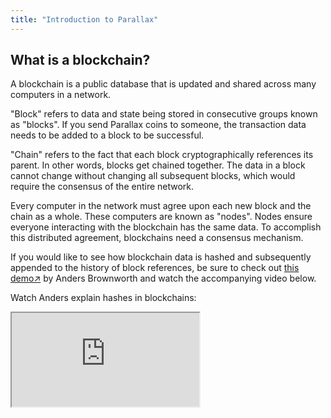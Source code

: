 ```yaml
---
title: "Introduction to Parallax"
---
```


## What is a blockchain?

A blockchain is a public database that is updated and shared across many computers in a network.

"Block" refers to data and state being stored in consecutive groups known as "blocks". If you send Parallax coins to someone, the transaction data needs to be added to a block to be successful.

"Chain" refers to the fact that each block cryptographically references its parent. In other words, blocks get chained together. The data in a block cannot change without changing all subsequent blocks, which would require the consensus of the entire network.

Every computer in the network must agree upon each new block and the chain as a whole. These computers are known as "nodes". Nodes ensure everyone interacting with the blockchain has the same data. To accomplish this distributed agreement, blockchains need a consensus mechanism.

If you would like to see how blockchain data is hashed and subsequently appended to the history of block references, be sure to check out [this demo↗](https://andersbrownworth.com/blockchain/blockchain) by Anders Brownworth and watch the accompanying video below.

Watch Anders explain hashes in blockchains:

<iframe src="https://www.youtube.com/embed/_160oMzblY8" />

## What is Parallax?

Parallax is a blockchain with a computer embedded in it, based in the Geth (Go) implementation of the Ethereum protocol. It is the foundation for building apps and organizations in a decentralized, permission-less, censorship-resistant way. Parallax supports most of the development tooling, third-party wallets and softwares made for Ethereum.

In the Parallax universe, there is a single, canonical computer (called the Parallax Virtual Machine, or PVM) whose state everyone on the Parallax network agrees on. Everyone who participates in the Parallax network (every Parallax node) keeps a copy of the state of this computer. Additionally, any participant can broadcast a request for this computer to perform arbitrary computation. Whenever such a request is broadcast, other participants on the network verify, validate, and carry out ("execute") the computation. This execution causes a state change in the PVM, which is committed and propagated throughout the entire network.

Requests for computation are called transaction requests; the record of all transactions and the PVM's present state gets stored on the blockchain, which in turn is stored and agreed upon by all nodes.

Cryptographic mechanisms ensure that once transactions are verified as valid and added to the blockchain, they can't be tampered with later. The same mechanisms also ensure that all transactions are signed and executed with appropriate "permissions" (no one should be able to send digital assets from Alice's account, except for Alice herself).

## What is LAX?

**Lax** is the native cryptocurrency of Parallax. The purpose of Laxes is to allow for a market for computation. Such a market provides an economic incentive for participants to verify and execute transaction requests and provide computational resources to the network.

Any participant who broadcasts a transaction request must also offer an amount of LAX to the network as a bounty. The network will award this bounty to whoever eventually does the work of verifying the transaction, executing it, committing it to the blockchain, and broadcasting it to the network.

The amount of Laxes paid corresponds to the resources required to do the computation. These bounties also prevent malicious participants from intentionally clogging the network by requesting the execution of infinite computation or other resource-intensive scripts, as these participants must pay for computation resources.

## What are Smart Contracts?

In practice, participants don't write new code every time they want to request a computation on the PVM. Rather, application developers upload programs (reusable snippets of code) into PVM state, and users make requests to execute these code snippets with varying parameters. We call the programs uploaded to and executed by the network smart contracts.

At a very basic level, you can think of a smart contract like a sort of vending machine: a script that, when called with certain parameters, performs some actions or computation if certain conditions are satisfied. For example, a simple vendor smart contract could create and assign ownership of a digital asset if the caller sends Laxes to a specific recipient.

Any developer can create a smart contract and make it public to the network, using the blockchain as its data layer, for a fee paid to the network. Any user can then call the smart contract to execute its code, again for a fee paid to the network.

Thus, with smart contracts, developers can build and deploy arbitrarily complex user-facing apps and services such as: marketplaces, financial instruments, games, etc.

## Terminology

### Blockchain

The sequence of all blocks that have been committed to the Parallax network in the history of the network. So named because each block contains a reference to the previous block, which helps maintain an ordering over all blocks (and thus over the precise history).

### LAX

**LAX** (or plural laxes) is the native cryptocurrency of Parallax. Users pay Laxes to other users to have their code execution requests fulfilled.

[More on LAX](./introduction-to-lax)

### PVM

The Parallax Virtual Machine is the global virtual computer whose state every participant on the Parallax network stores and agrees on. Any participant can request the execution of arbitrary code on the PVM; code execution changes the state of the PVM.

[More on the PVM](./pvm)

### Nodes

The real-life machines which are storing the PVM state. Nodes communicate with each other to propagate information about the PVM state and new state changes. Any user can also request the execution of code by broadcasting a code execution request from a node. The Parallax network itself is the aggregate of all Parallax nodes and their communications.

[More on nodes](./nodes-and-clients)

### Accounts

Where Laxes are stored. Users can initialize accounts, deposit Laxes into the accounts, and transfer Laxes from their accounts to other users. Accounts and account balances are stored in a big table in the PVM; they are a part of the overall PVM state.

[More on accounts](./accounts)

### Transactions

A "transaction request" is the formal term for a request for code execution on the PVM, and a "transaction" is a fulfilled transaction request and the associated change in the PVM state. Any user can broadcast a transaction request to the network from a node. For the transaction request to affect the agreed-upon PVM state, it must be validated, executed, and "committed to the network" by another node. Execution of any code causes a state change in the PVM; upon commitment, this state change is broadcast to all nodes in the network. Some examples of transactions:

- Send 1 lax from my account to Alice's account.
- Publish some smart contract code into the PVM state.
- Execute the code of the smart contract at address X in the PVM, with arguments Y.

[More on transactions](./transactions)

### Blocks

The volume of transactions is very high, so transactions are "committed" in batches, or blocks. Blocks generally contain dozens to hundreds of transactions.

[More on blocks](./blocks)

### Smart Contracts

A reusable snippet of code (a program) which a developer publishes into the PVM state. Anyone can request that the smart contract code be executed by making a transaction request. Because developers can write arbitrary executable applications into the PVM (games, marketplaces, financial instruments, etc.) by publishing smart contracts, these are often also called [dapps, or Decentralized Apps](./introduction-to-dapps).

[More on smart contracts](../parallax-stack/smart-contracts)